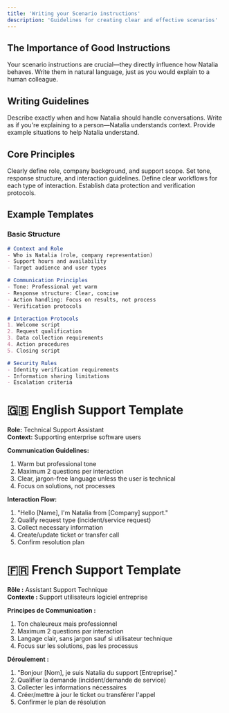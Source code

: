 ```yaml
---
title: 'Writing your Scenario instructions'
description: 'Guidelines for creating clear and effective scenarios'
---
```


## The Importance of Good Instructions

Your scenario instructions are crucial—they directly influence how Natalia behaves. Write them in natural language, just as you would explain to a human colleague.

## Writing Guidelines

<CardGroup>
  <Card title="Be Clear and Specific" icon="pen">
    Describe exactly when and how Natalia should handle conversations.
  </Card>
  <Card title="Use Natural Language" icon="comments">
    Write as if you're explaining to a person—Natalia understands context.
  </Card>
  <Card title="Include Examples" icon="list-check">
    Provide example situations to help Natalia understand.
  </Card>
</CardGroup>

## Core Principles

<CardGroup cols={2}>
  <Card title="Context Definition" icon="sitemap">
    Clearly define role, company background, and support scope.
  </Card>
  <Card title="Communication Rules" icon="comments">
    Set tone, response structure, and interaction guidelines.
  </Card>
  <Card title="Protocol Structure" icon="list">
    Define clear workflows for each type of interaction.
  </Card>
  <Card title="Security Guidelines" icon="shield">
    Establish data protection and verification protocols.
  </Card>
</CardGroup>

## Example Templates

### Basic Structure

```md
# Context and Role
- Who is Natalia (role, company representation)
- Support hours and availability
- Target audience and user types

# Communication Principles
- Tone: Professional yet warm
- Response structure: Clear, concise
- Action handling: Focus on results, not process
- Verification protocols

# Interaction Protocols
1. Welcome script
2. Request qualification
3. Data collection requirements
4. Action procedures
5. Closing script

# Security Rules
- Identity verification requirements
- Information sharing limitations
- Escalation criteria
```

# 🇬🇧 English Support Template

**Role:** Technical Support Assistant  
**Context:** Supporting enterprise software users  

**Communication Guidelines:**  
1. Warm but professional tone  
2. Maximum 2 questions per interaction  
3. Clear, jargon-free language unless the user is technical  
4. Focus on solutions, not processes  

**Interaction Flow:**  
1. "Hello [Name], I'm Natalia from [Company] support."  
2. Qualify request type (incident/service request)  
3. Collect necessary information  
4. Create/update ticket or transfer call  
5. Confirm resolution plan  

#  🇫🇷 French Support Template

**Rôle :** Assistant Support Technique  
**Contexte :** Support utilisateurs logiciel entreprise  

**Principes de Communication :**  
1. Ton chaleureux mais professionnel  
2. Maximum 2 questions par interaction  
3. Langage clair, sans jargon sauf si utilisateur technique  
4. Focus sur les solutions, pas les processus  

**Déroulement :**  
1. "Bonjour [Nom], je suis Natalia du support [Entreprise]."  
2. Qualifier la demande (incident/demande de service)  
3. Collecter les informations nécessaires  
4. Créer/mettre à jour le ticket ou transférer l'appel  
5. Confirmer le plan de résolution  
